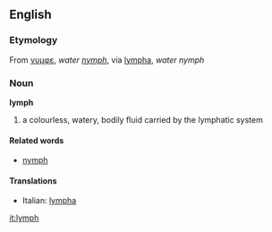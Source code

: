 {{wikipedia}}
==English==
===Etymology===
From {{Gr.}} [[νυμφε]], ''water [[nymph]]'', via {{L.}} [[lympha]], ''water nymph''
===Noun===
'''lymph'''
# a colourless, watery, bodily fluid carried by the lymphatic system
====Related words====
* [[nymph]]
====Translations====
* Italian: [[lympha]]

[[it:lymph]]